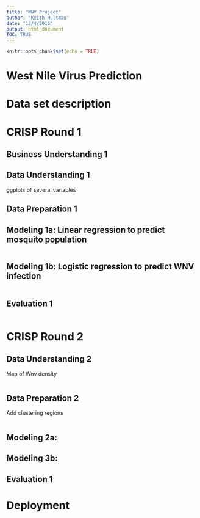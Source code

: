 ```yaml
---
title: "WNV Project"
author: "Keith Hultman"
date: "12/4/2016"
output: html_document
TOC: TRUE
---
```


```r
knitr::opts_chunk$set(echo = TRUE)
```


# West Nile Virus Prediction



# Data set description



# CRISP Round 1

## Business Understanding 1


## Data Understanding 1

ggplots of several variables 

## Data Preparation 1


## Modeling 1a: Linear regression to predict mosquito population
```r

```


## Modeling 1b: Logistic regression to predict WNV infection

```r

```

## Evaluation 1

```r

```

# CRISP Round 2



## Data Understanding 2

Map of Wnv density

```r

```


## Data Preparation 2

Add clustering regions

```r

```


## Modeling 2a: 


## Modeling 3b: 


## Evaluation 1


# Deployment

